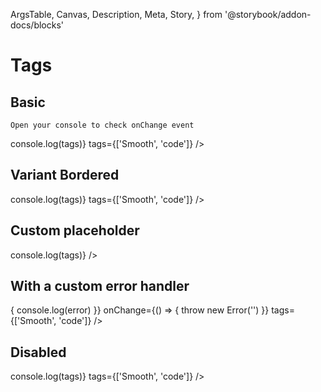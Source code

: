   ArgsTable,
  Canvas,
  Description,
  Meta,
  Story,
} from '@storybook/addon-docs/blocks'

<Meta title="Components/Tags" component={Tags} />

# Tags

## Basic

<Description>`Open your console to check onChange event`</Description>

<Canvas>
  <Story name="basic">
    <Tags
      name="basic"
      onChange={tags => console.log(tags)}
      tags={['Smooth', 'code']}
    />
  </Story>
</Canvas>

## Variant Bordered

<Canvas>
  <Story name="bordered">
    <Tags
      name="bordered"
      variant="bordered"
      onChange={tags => console.log(tags)}
      tags={['Smooth', 'code']}
    />
  </Story>
</Canvas>

## Custom placeholder

<Canvas>
  <Story name="placeholder">
    <Tags
      name="placeholder"
      placeholder="Please type your tags"
      onChange={tags => console.log(tags)}
    />
  </Story>
</Canvas>

## With a custom error handler

<Canvas>
  <Story name="error-handler">
    <Tags
      name="error-handler"
      onChangeError={error => {
        console.log(error)
      }}
      onChange={() => {
        throw new Error('')
      }}
      tags={['Smooth', 'code']}
    />
  </Story>
</Canvas>

## Disabled

<Canvas>
  <Story name="disabled">
    <Tags
      name="disabled"
      disabled
      onChange={tags => console.log(tags)}
      tags={['Smooth', 'code']}
    />
  </Story>
</Canvas>

<ArgsTable of={Tags} />
